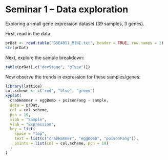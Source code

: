 Seminar 1 -- Data exploration
========================================================

Exploring a small gene expression dataset (39 samples, 3 genes).

First, read in the data:
```r
prDat <- read.table("GSE4051_MINI.txt", header = TRUE, row.names = 1)
str(prDat)
```

Next, explore the sample breakdown:
```r
table(prDat[,c("devStage", "gType")])
```

Now observe the trends in expression for these samples/genes:
```r
library(lattice)
col.scheme <- c("red", "blue", "green")
xyplot(
  crabHammer + eggBomb + poisonFang ~ sample,
  data = prDat,
  col = col.scheme,
  pch = 19,
  xlab = "Sample",
  ylab = "Expression",
  key = list(
    space = "top",
    text = list(c("crabHammer", "eggBomb", "poisonFang")),
    points = list(col = col.scheme, pch = 19)
  )
)
```

